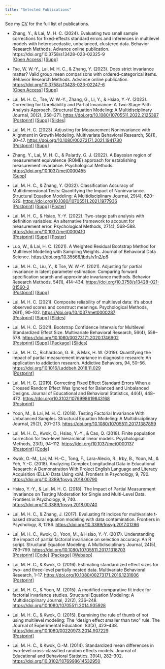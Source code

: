 ```yaml
---
title: "Selected Publications"
---
```


See my [CV](/Vita_Lai.pdf) for the full list of publications.

- Zhang, Y., & Lai, M. H. C. (2024). Evaluating two small sample corrections for fixed-effects standard errors and inferences in multilevel models with heteroscedastic, unbalanced, clustered data. Behavior Research Methods. Advance online publication. https://doi.org/10.3758/s13428-023-02325-9\
[[Open Access]](https://link.springer.com/article/10.3758/s13428-023-02325-9) [[Supp]](https://osf.io/sa5wh/)

- Tse, W. W.-Y., Lai, M. H. C., & Zhang, Y. (2023). Does strict invariance matter? Valid group mean comparisons with ordered-categorical items. Behavior Research Methods. Advance online publication. <https://doi.org/10.3758/s13428-023-02247-6>\
[[Open Access]](https://link.springer.com/article/10.3758/s13428-023-02247-6) [[Supp]](https://github.com/winniewytse/micat-supp)

- Lai, M. H. C., Tse, W. W.-Y., Zhang, G., Li, Y., & Hsiao, Y.-Y. (2023). Correcting for Unreliability and Partial Invariance: A Two-Stage Path Analysis Approach. Structural Equation Modeling: A Multidisciplinary Journal, 30(2), 258–271. <https://doi.org/10.1080/10705511.2022.2125397>\
[[Postprint]](/postprint/Lai_etal_2022_sem_2spa_invariance_am.pdf) [[Supp]](https://github.com/marklhc/2spa-inv-supp) [[Slides]](https://www.slideshare.net/MarkLai27/correcting-for-unreliability-partial-invariance-a-twostage-path-analysis-approach)

- Lai, M. H. C. (2023). Adjusting for Measurement Noninvariance with Alignment in Growth Modeling. Multivariate Behavioral Research, 58(1), 30–47. <https://doi.org/10.1080/00273171.2021.1941730>\
[[Postprint]](/postprint/Lai_2021_mbr_awc_growth_am.pdf) [[Supp]](https://github.com/marklhc/awc-growth-supp)

- Zhang, Y., Lai, M. H. C., & Palardy, G. J. (2022). A Bayesian region of measurement equivalence (ROME) approach for establishing measurement invariance. Psychological Methods. <https://doi.org/10.1037/met0000455>\
[[Supp]](https://osf.io/e75wk/)

- Lai, M. H. C., & Zhang, Y. (2022). Classification Accuracy of Multidimensional Tests: Quantifying the Impact of Noninvariance. Structural Equation Modeling: A Multidisciplinary Journal, 29(4), 620–629. <https://doi.org/10.1080/10705511.2021.1977936>\
[[Postprint]](/postprint/Lai&Zhang_2021_sem_mcaa_partial_invariance_am.pdf) [[Supp]](https://github.com/marklhc/mcaa_supp) [[Poster]](/poster/mcaa_poster_apa.pdf)

- Lai, M. H. C., & Hsiao, Y.-Y. (2022). Two-stage path analysis with definition variables: An alternative framework to account for measurement error. Psychological Methods, 27(4), 568–588. <https://doi.org/10.1037/met0000410>\
[[Postprint]](/postprint/Lai&Hsiao_2021_pm_2spa_am.pdf) [[Supp]](https://osf.io/h95vx/) [[Poster]](https://aera21-aera.ipostersessions.com/Default.aspx?s=F5-60-EC-7F-8B-FC-38-8D-8C-83-D8-EE-6C-E9-BF-96)

- Luo, W., & Lai, H. C. (2021). A Weighted Residual Bootstrap Method for Multilevel Modeling with Sampling Weights. Journal of Behavioral Data Science. <https://doi.org/10.35566/jbds/v1n2/p6>

- Lai, M. H. C., Liu, Y., & Tse, W. W.-Y. (2021). Adjusting for partial invariance in latent parameter estimation: Comparing forward specification search and approximate invariance methods. Behavior Research Methods, 54(1), 414–434. <https://doi.org/10.3758/s13428-021-01560-2>\
[[Postprint]](/postprint/Lai_2021_brm_fs_vs_ao_am.pdf) [[Supp]](https://osf.io/y98sj/)

- Lai, M. H. C. (2021). Composite reliability of multilevel data: It’s about observed scores and construct meanings. Psychological Methods, 26(1), 90–102. <https://doi.org/10.1037/met0000287>\
[[Postprint]](/postprint/Lai_2020_pm_mcfa_reliability_am.pdf) [[Supp]](https://github.com/marklhc/mcfa_reliability_supp) [[Slides]](/slide/asu_brownbag_2020_Lai_mcfa_reliability.html)

- Lai, M. H. C. (2021). Bootstrap Confidence Intervals for Multilevel Standardized Effect Size. Multivariate Behavioral Research, 56(4), 558–578. <https://doi.org/10.1080/00273171.2020.1746902>\
[[Postprint]](/postprint/Lai_2020_mbr_bootstrap_mlm_effectsize_am.pdf) [[Supp]](https://github.com/marklhc/boot-mlm-es-supp) [[Package]](https://github.com/marklhc/bootmlm) [[Slides]](/slide/imps_2021_Lai_mcfa_reliability.html) 

- Lai, M. H. C., Richardson, G. B., & Mak, H. W. (2019). Quantifying the impact of partial measurement invariance in diagnostic research: An application to addiction research. Addictive Behaviors, 94, 50–56. <https://doi.org/10.1016/j.addbeh.2018.11.029>\
[[Postprint]](/postprint/Lai_etal_2018_AddictBeh_am.pdf)

- Lai, M. H. C. (2019). Correcting Fixed Effect Standard Errors When a Crossed Random Effect Was Ignored for Balanced and Unbalanced Designs. Journal of Educational and Behavioral Statistics, 44(4), 448–472. <https://doi.org/10.3102/1076998619843168>\
[[Postprint]](/postprint/Lai_2019_jebs_correct_ccrem_am.pdf)

- Yoon, M., & Lai, M. H. C. (2018). Testing Factorial Invariance With Unbalanced Samples. Structural Equation Modeling: A Multidisciplinary Journal, 25(2), 201–213. <https://doi.org/10.1080/10705511.2017.1387859>

- Lai, M. H. C., Kwok, O., Hsiao, Y.-Y., & Cao, Q. (2018). Finite population correction for two-level hierarchical linear models. Psychological Methods, 23(1), 94–112. <https://doi.org/10.1037/met0000137>\
[[Postprint]](/postprint/fpc_Psych_Methods_am.pdf) [[Code]](https://github.com/marklhc/R-Script/blob/master/vcovFPC.R)

- Kwok, O.-M., Lai, M. H.-C., Tong, F., Lara-Alecio, R., Irby, B., Yoon, M., & Yeh, Y.-C. (2018). Analyzing Complex Longitudinal Data in Educational Research: A Demonstration With Project English Language and Literacy Acquisition (ELLA) Data Using xxM. Frontiers in Psychology, 9, 790. <https://doi.org/10.3389/fpsyg.2018.00790>

- Hsiao, Y.-Y., & Lai, M. H. C. (2018). The Impact of Partial Measurement Invariance on Testing Moderation for Single and Multi-Level Data. Frontiers in Psychology, 9, 740. <https://doi.org/10.3389/fpsyg.2018.00740>

- Lai, M. H. C., & Zhang, J. (2017). Evaluating fit indices for multivariate t-based structural equation modeling with data contamination. Frontiers in Psychology, 8, 1286. <https://doi.org/10.3389/fpsyg.2017.01286>

- Lai, M. H. C., Kwok, O., Yoon, M., & Hsiao, Y.-Y. (2017). Understanding the impact of partial factorial invariance on selection accuracy: An R script. Structural Equation Modeling: A Multidisciplinary Journal, 24(5), 783–799. <https://doi.org/10.1080/10705511.2017.1318703>\
[[Postprint]](postprint/Lai_etal_2017_sem_am.pdf) [[Code]](https://github.com/marklhc/PartInv) [[Package]](https://github.com/mmm-usc/unbiasr) [[Webapp]](https://mmmlabusc.shinyapps.io/partinvshinyui/)

- Lai, M. H. C., & Kwok, O. (2016). Estimating standardized effect sizes for two- and three-level partially nested data. Multivariate Behavioral Research, 1–17. <https://doi.org/10.1080/00273171.2016.1231606>\
[[Postprint]](postprint/Lai&Kwok_2016_mbr_am.pdf)

- Lai, M. H. C., & Yoon, M. (2015). A modified comparative fit index for factorial invariance studies. Structural Equation Modeling: A Multidisciplinary Journal, 22(2), 236–248. <https://doi.org/10.1080/10705511.2014.935928>

- Lai, M. H. C., & Kwok, O. (2015). Examining the rule of thumb of not using multilevel modeling: The “design effect smaller than two” rule. The Journal of Experimental Education, 83(3), 423–438. <https://doi.org/10.1080/00220973.2014.907229>\
[[Postprint]](postprint/Lai&Kwok_2015_jxe_am.pdf)

- Lai, M. H. C., & Kwok, O.-M. (2014). Standardized mean differences in two-level cross-classified random effects models. Journal of Educational and Behavioral Statistics, 39(4), 282–302. <https://doi.org/10.3102/1076998614532950>
